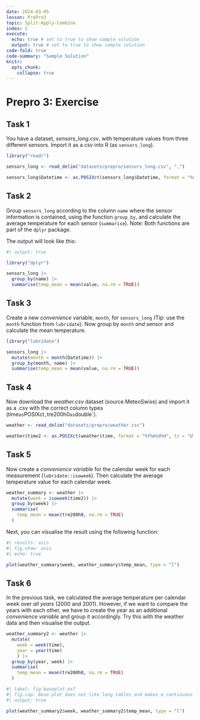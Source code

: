 ```yaml
---
date: 2024-03-05
lesson: PrePro3
topic: Split-Apply-Combine
index: 2
execute:
  echo: true # set to true to show sample solution
  output: true # set to true to show sample solution
code-fold: true
code-summary: "Sample Solution"
knitr:
  opts_chunk:
    collapse: true
---
```


# Prepro 3: Exercise

## Task 1

You have a dataset, *sensors_long.csv*, with temperature values from three different sensors. Import it as a csv into R (as `sensors_long`).

<!-- Introduce the next line in FS25, if datetime ins sensors_long is *not* a standard format -->
<!-- Reformat the `datetime` column to `POSIXct`. Use the *as.POSIXct* function (read it in using`?strftime())` to determine the specific format (the template). -->

```r
library("readr")

sensors_long <- read_delim("datasets/prepro/sensors_long.csv", ",")

sensors_long$Datetime <- as.POSIXct(sensors_long$Datetime, format = "%d%m%Y_%H%M")
```

<!--
## Task 2

Convert the table to a *long* format (use the `pivot_longer` function from `tidyr`) and save the output as `sensors_long`.

Tips:

- In the `cols` argument, you can list the columns that should be pivoted.
- Alternatively, you can indicate (by placing a minus sign in front, `-`) the column that should *not* be pivoted.
- In either case, you do not need to put the columns in quotation marks or end them with the `$`sign.

```r
#| eval: false # uncommenting via html comments does not suffice
#| 
library("tidyr")

# Option 1 (Deselect columns)
sensors_long <- pivot_longer(sensors_long, -Datetime)

# Option 2 (Select columns)
sensors_long <- pivot_longer(sensors_long, c(sensor1:sensor3))
```


-->

## Task 2

Group `sensors_long` according to the column `name` where the sensor information is contained, using the function `group_by`, and calculate the average temperature for each sensor (`summarise`). Note: Both functions are part of the `dplyr` package.

The output will look like this:

```r
#| output: true

library("dplyr")

sensors_long |>
  group_by(name) |>
  summarise(temp_mean = mean(value, na.rm = TRUE))
```

## Task 3

Create a new *convenience* variable, `month`, for `sensors_long` (Tip: use the `month` function from `lubridate`). Now group by `month` *and* sensor and calculate the mean temperature.

```r
library("lubridate")

sensors_long |>
  mutate(month = month(Datetime)) |>
  group_by(month, name) |>
  summarise(temp_mean = mean(value, na.rm = TRUE))
```

## Task 4

Now download the *weather.csv* dataset (source MeteoSwiss) and import it as a .csv with the correct column types (time` as `POSIXct`, `tre200h0` as `double`).

```r
weather <- read_delim("datasets/prepro/weather.csv")

weather$time2 <- as.POSIXct(weather$time, format = "%Y%m%d%H", tz = "UTC")
```

## Task 5

Now create a *convenience variable* for the calendar week for each measurement (`lubridate::isoweek`). Then calculate the average temperature value for each calendar week.

```r
weather_summary <- weather |>
  mutate(week = isoweek(time2)) |>
  group_by(week) |>
  summarise(
    temp_mean = mean(tre200h0, na.rm = TRUE)
  )
```

Next, you can visualise the result using the following function:

```r
#| results: asis
#| fig.show: asis
#| echo: true

plot(weather_summary$week, weather_summary$temp_mean, type = "l")
```

## Task 6

In the previous task, we calculated the average temperature per calendar week over *all years* (2000 and 2001). However, if we want to compare the years with each other, we have to create the year as an additional *convenience variable* and group it accordingly. Try this with the weather data and then visualise the output.

```r
weather_summary2 <- weather |>
  mutate(
    week = week(time),
    year = year(time)
    ) |>
  group_by(year, week) |>
  summarise(
    temp_mean = mean(tre200h0, na.rm = TRUE)
  )
```

```r
#| label: fig-baseplot-ex7
#| fig.cap: Base plot does not like long tables and makes a continuous line out of the two years
#| output: true

plot(weather_summary2$week, weather_summary2$temp_mean, type = "l")
```



<!--

## Task 8

Transfer the output from the last exercise to a *wide table*. Now the two years can be compared much more easily.

```r
#| eval: false # uncommenting via html comments does not suffice


weather_summary2 <- weather_summary2 |>
  pivot_wider(names_from = year, values_from = temp_mean,names_prefix = "year")
```

```r
#| output: true
#| eval: false # uncommenting via html comments does not suffice

plot(weather_summary2$week, weather_summary2$year2000, type = "l",col = "blue")
lines(weather_summary2$week, weather_summary2$year2001, type = "l",col = "red")
```

-->